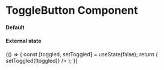 
<Meta title="Core|Molecules/ToggleButton" />

# ToggleButton Component

#### Default

<Preview>
  <Story name="default">
    <ToggleButton
      toggleOnLabel="Enabled"
      toggleOffLabel="Disabled"
      primaryColor="#00708D"
      secondaryColor="#00708D99"
    />
  </Story>
</Preview>

#### External state

<Preview>
  <Story name="external state">
    {() => {
      const [toggled, setToggled] = useState(false);
      return (
        <ToggleButton
          toggleOnLabel="Enabled"
          toggleOffLabel="Disabled"
          primaryColor="#00708D"
          secondaryColor="#00708D99"
          value={toggled}
          onChange={() => setToggled(!toggled)}
        />
      );
    }}
  </Story>
</Preview>
